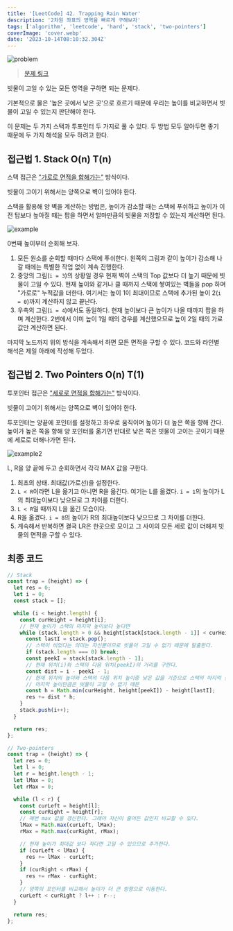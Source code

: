 ```yaml
---
title: '[LeetCode] 42. Trapping Rain Water'
description: '2차원 좌표의 영역을 빠르게 구해보자'
tags: ['algorithm', 'leetcode', 'hard', 'stack', 'two-pointers']
coverImage: 'cover.webp'
date: '2023-10-14T08:10:32.304Z'
---
```


![problem](problem.webp 'cover')

> [문제 링크](https://leetcode.com/problems/trapping-rain-water)

빗물이 고일 수 있는 모든 영역을 구하면 되는 문제다.

기본적으로 물은 '높은 곳에서 낮은 곳'으로 흐르기 때문에 우리는 높이를 비교하면서 빗물이 고일 수 있는지 판단해야 한다.

이 문제는 두 가지 스택과 투포인터 두 가지로 풀 수 있다. 두 방법 모두 알아두면 좋기 때문에 두 가지 해석을 모두 하려고 한다.

## 접근법 1. Stack O(n) T(n)

스택 접근은 <u>"가로로 면적을 합해가는"</u> 방식이다.

빗물이 고이기 위해서는 양쪽으로 벽이 있어야 한다.

스택을 활용해 양 벽을 계산하는 방법은, 높이가 감소할 때는 스택에 푸쉬하고 높이가 이전 탑보다 높아질 때는 팝을 하면서 얼마만큼의 빗물을 저장할 수 있는지 계산하면 된다.

![example](example.webp)

0번째 높이부터 순회해 보자.

1. 모든 원소를 순회할 때마다 스택에 푸쉬한다. 왼쪽의 그림과 같이 높이가 감소해 나갈 때에는 특별한 작업 없이 계속 진행한다.
2. 중앙의 그림(`i = 3`)의 상황일 경우 현재 벽이 스택의 Top 값보다 더 높기 때문에 빗물이 고일 수 있다. 현재 높이와 같거나 클 때까지 스택에 쌓여있는 벽들을 pop 하며 "가로로" 누적값을 더한다. 여기서는 높이 1이 최대이므로 스택에 추가된 높이 2(`i = 0`)까지 계산하지 않고 끝난다.
3. 우측의 그림(`i = 4`)에서도 동일하다. 현재 높이보다 큰 높이가 나올 때까지 팝을 하며 계산한다. 2번에서 이미 높이 1일 때의 경우를 계산했으므로 높이 2일 때의 가로 값만 계산하면 된다.

마지막 노드까지 위의 방식을 계속해서 하면 모든 면적을 구할 수 있다. 코드와 라인별 해석은 제일 아래에 작성해 두었다.

## 접근법 2. Two Pointers O(n) T(1)

투포인터 접근은 <u>"세로로 면적을 합해가는"</u> 방식이다.

빗물이 고이기 위해서는 양쪽으로 벽이 있어야 한다.

투포인터는 양끝에 포인터를 설정하고 좌우로 움직이며 높이가 더 높은 쪽을 향해 간다. 높이가 높은 쪽을 향해 양 포인터를 옮기면 반대로 낮은 쪽은 빗물이 고이는 곳이기 때문에 세로로 더해나가면 된다.

![example2](example2.webp)

L, R을 양 끝에 두고 순회하면서 각각 MAX 값을 구한다.

1. 최초의 상태. 최대값(가로선)을 설정한다.
2. `L < R`이라면 L을 옮기고 아니면 R을 옮긴다. 여기는 L를 옮겼다. `i = 1`의 높이가 L의 최대높이보다 낮으므로 그 차이를 더한다.
3. `L < R`일 때까지 L을 옮긴 모습이다.
4. R을 옮겼다. `i = 8`의 높이가 R의 최대높이보다 낮으므로 그 차이를 더한다.
5. 계속해서 반복하면 결국 LR은 한곳으로 모이고 그 사이의 모든 세로 값이 더해져 빗물의 면적을 구할 수 있다.

## 최종 코드

```js
// Stack
const trap = (height) => {
  let res = 0;
  let i = 0;
  const stack = [];

  while (i < height.length) {
    const curHeight = height[i];
    // 현재 높이가 스택의 마지막 높이보다 높다면
    while (stack.length > 0 && height[stack[stack.length - 1]] < curHeight) {
      const lastI = stack.pop();
      // 스택이 비었다는 의미는 자신뿐이므로 빗물이 고일 수 없기 때문에 탈출한다.
      if (stack.length === 0) break;
      const peekI = stack[stack.length - 1];
      // 현재 위치(i)와 스택의 다음 위치(peekI)의 거리를 구한다.
      const dist = i - peekI - 1;
      // 현재 위치의 높이와 스택의 다음 위치 높이중 낮은 값을 기준으로 스택의 마지막 높이를 뺀다.
      // 마지막 높이만큼은 빗물이 고일 수 없기 때문
      const h = Math.min(curHeight, height[peekI]) - height[lastI];
      res += dist * h;
    }
    stack.push(i++);
  }

  return res;
};
```

```js
// Two-pointers
const trap = (height) => {
  let res = 0;
  let l = 0;
  let r = height.length - 1;
  let lMax = 0;
  let rMax = 0;

  while (l < r) {
    const curLeft = height[l];
    const curRight = height[r];
    // 매번 max 값을 갱신한다. 그래야 자신이 줄어든 값인지 비교할 수 있다.
    lMax = Math.max(curLeft, lMax);
    rMax = Math.max(curRight, rMax);

    // 현재 높이가 최대값 보다 적다면 고일 수 있으므로 추가한다.
    if (curLeft < lMax) {
      res += lMax - curLeft;
    }
    if (curRight < rMax) {
      res += rMax - curRight;
    }
    // 양쪽의 포인터를 비교해서 높이가 더 큰 방향으로 이동한다.
    curLeft < curRight ? l++ : r--;
  }

  return res;
};
```
